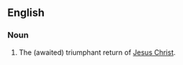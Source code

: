 ==English==

===Noun===
{{en-noun|-|sg=[[second]] [[coming]]}}

# {{Christianity}} The (awaited) triumphant return of [[Jesus Christ]].